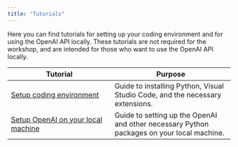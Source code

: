 ```yaml
---
title: "Tutorials"
---
```


Here you can find tutorials for setting up your coding environment and for using the OpenAI API locally. These tutorials are not required for the workshop, and are intended for those who want to use the OpenAI API locally.


| Tutorial | Purpose |
|-------|--------|
| [Setup coding environment](setup-vscode/index.qmd) | Guide to installing Python, Visual Studio Code, and the necessary extensions.
| [Setup OpenAI on your local machine](setup-openai/index.qmd) | Guide to setting up the OpenAI and other necessary Python packages on your local machine.

